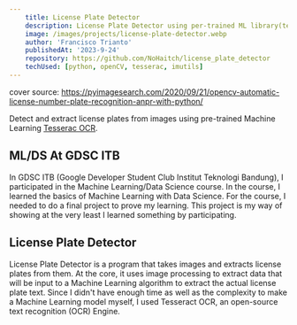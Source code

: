 ```yaml
---
    title: License Plate Detector
    description: License Plate Detector using per-trained ML library(tesserac)
    image: /images/projects/license-plate-detector.webp
    author: 'Francisco Trianto'
    publishedAt: '2023-9-24'
    repository: https://github.com/NoHaitch/license_plate_detector
    techUsed: [python, openCV, tesserac, imutils]
---
```


cover source: https://pyimagesearch.com/2020/09/21/opencv-automatic-license-number-plate-recognition-anpr-with-python/

Detect and extract license plates from images using pre-trained Machine Learning [Tesserac OCR](https://github.com/tesseract-ocr).

## ML/DS At GDSC ITB

In GDSC ITB (Google Developer Student Club Institut Teknologi Bandung), I participated in the Machine Learning/Data Science course. In the 
course, I learned the basics of Machine Learning with Data Science. For the course, I needed to do a final project to prove my learning. 
This project is my way of showing at the very least I learned something by participating.

## License Plate Detector

License Plate Detector is a program that takes images and extracts license plates from them. At the core, it uses image processing to extract data 
that will be input to a Machine Learning algorithm to extract the actual license plate text. Since I didn't have enough time as well as the complexity 
to make a Machine Learning model myself, I used Tesseract OCR, an open-source text recognition (OCR) Engine. 
